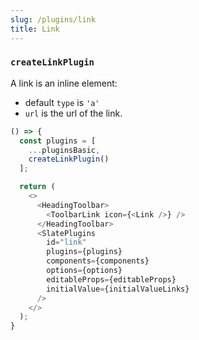 ```yaml
---
slug: /plugins/link
title: Link
---
```


### `createLinkPlugin`

A link is an inline element:
- default `type` is `'a'`
- `url` is the url of the link.

```ts live
() => {
  const plugins = [
    ...pluginsBasic,
    createLinkPlugin()
  ];

  return (
    <>
      <HeadingToolbar>
        <ToolbarLink icon={<Link />} />
      </HeadingToolbar>
      <SlatePlugins
        id="link"
        plugins={plugins}
        components={components}
        options={options}
        editableProps={editableProps}
        initialValue={initialValueLinks}
      />
    </>
  );
}
```
